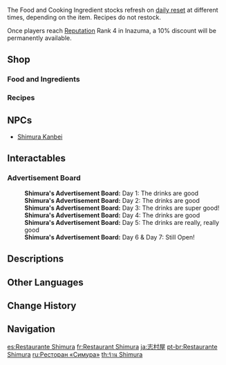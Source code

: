 {{Location Infobox
|image        = <gallery>
NPC Location Shimura Kanbei Context.png|In-Game
NPC Location Shimura Kanbei.png|Map
</gallery>
|type         = Point of Interest
|type2        = Restaurant
|region       = Inazuma
|area         = Narukami Island
|subarea      = Inazuma City
|poi          = Tenryou
}}
{{Location Intro|description=<p>{{If Self|Shimura's|It|Shimura's}} is run by [[Shimura Kanbei]]. They sell simple [[Food]], [[Cooking Ingredients]], and [[Cooking]] recipes.</p>}}

The Food and Cooking Ingredient stocks refresh on [[World Reset Timers|daily reset]] at different times, depending on the item. Recipes do not restock.

Once players reach [[Reputation]] Rank 4 in Inazuma, a 10% discount will be permanently available.

==Shop==
===Food and Ingredients===
{{Vendor|Shimura Kanbei|Food and Ingredients}}

===Recipes===
{{Vendor|Shimura Kanbei|Recipes}}

==NPCs==
*[[Shimura Kanbei]]

==Interactables==
===Advertisement Board===
{{Dialogue Start}}
:'''Shimura's Advertisement Board:''' Day 1: The drinks are good
:'''Shimura's Advertisement Board:''' Day 2: The drinks are good
:'''Shimura's Advertisement Board:''' Day 3: The drinks are super good!
:'''Shimura's Advertisement Board:''' Day 4: The drinks are good
:'''Shimura's Advertisement Board:''' Day 5: The drinks are really, really good
:'''Shimura's Advertisement Board:''' Day 6 & Day 7: Still Open!
{{Dialogue End}}

==Descriptions==
{{Description|They say that this is one of the most popular food stores in the shopping district. The boss is a poor samurai and a self-made man. Though he was never able to make it big despite a lifetime of work, he was at last able to gain a little fief of his own here in the shopping district. If you haven't the time to stay for some tea, then at least get some food to go!|[[Map]] description}}

==Other Languages==
{{Other Languages
|en       = Shimura's
|zhs      = 志村屋
|zhs_rm   = Zhìcūn-wū
|zht      = 志村屋
|zht_rm   = Zhìcūn-wū
|zh_tl    = Shimura's{{sino|zh|ja}}
|ja       = 志村屋
|ja_rm    = Shimura-ya{{Assumed}}
|ja_tl    = Shimura's
|ja_note  = {{ja|屋|rm=ya}} is a suffix that means a shop or store (or in this case, a restaurant) owned by the person whose name it is attached to.
|ko       = 시무라야
|ko_rm    = Simura-ya
|ko_tl    = Shimura-ya
|es       = Restaurante Shimura
|es_tl    = Shimura Restaurant
|fr       = Restaurant Shimura
|fr_tl    = Shimura Restaurant
|ru       = Ресторан «Симура»
|ru_tl    = "Shimura" Restaurant
|th       = ร้าน Shimura
|th_rm    = Ran Shimura
|th_tl    = 
|vi       = Nhà Hàng Shimura
|vi_tl    = Shimura Restaurant
|de       = Restaurant Shimura
|de_tl    = Restaurant Shimura
|id       = Restoran Shimura
|id_tl    = Shimura Restaurant
|pt       = Restaurante Shimura
|pt_tl    = Shimura Restaurant
|tr       = Shimura'nın Yeri
|tr_tl    = Shimura's Place
|it       = Ristorante Shimura
|it_tl    = 
}}

==Change History==
{{Change History|2.0}}

==Navigation==
{{PoI Navbox|Inazuma}}

[[es:Restaurante Shimura]]
[[fr:Restaurant Shimura]]
[[ja:志村屋]]
[[pt-br:Restaurante Shimura]]
[[ru:Ресторан «Симура»]]
[[th:ร้าน Shimura]]